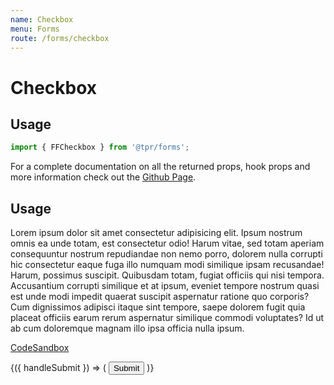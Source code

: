 ```yaml
---
name: Checkbox
menu: Forms
route: /forms/checkbox
---
```



# Checkbox

## Usage

```js
import { FFCheckbox } from '@tpr/forms';
```

<!-- ## Introduction

The `Checkbox` component should be used within the Form state provider.

| Props      |
| ---------- |
| `checked`  |
| `onChange` |
| `disabled` |
| `align`    |
| `testId`   |
| `id`       |
| `label`    |
| `value`    | -->

For a complete documentation on all the returned props, hook props and more
information check out the
[Github Page](https://github.com/davidalekna/tpr/tree/master/packages/forms#checkbox).

## Usage

Lorem ipsum dolor sit amet consectetur adipisicing elit. Ipsum nostrum omnis ea unde totam, est
consectetur odio! Harum vitae, sed totam aperiam consequuntur nostrum repudiandae non nemo porro,
dolorem nulla corrupti hic consectetur eaque fuga illo numquam modi similique ipsam recusandae! Harum,
possimus suscipit. Quibusdam totam, fugiat officiis qui nisi tempora. Accusantium corrupti similique
et at ipsum, eveniet tempore nostrum quasi est unde modi impedit quaerat suscipit aspernatur ratione
quo corporis? Cum dignissimos adipisci itaque sint tempore, saepe dolorem fugit quia placeat officiis
earum rerum aspernatur similique commodi voluptates? Id ut ab cum doloremque magnam illo ipsa officia nulla ipsum.

[CodeSandbox](https://codesandbox.io)

<Playground>
	<Form onSubmit={console.log} initialValues={{ 'checkbox-c': true }}>
		{({ handleSubmit }) => (
			<form onSubmit={handleSubmit} style={{ width: 400, padding: 10 }}>
				<FFCheckbox name="checkbox-a" label="select option 1" />
				<FFCheckbox name="checkbox-b" label="select option 2" />
				<FFCheckbox name="checkbox-c" label="select option 3" />
				<FFCheckbox name="checkbox-d" label="select option 4" />
				<FFCheckbox name="checkbox-e" label="select option 5" />
				<button type="submit" style={{ display: 'none' }}>
					Submit
				</button>
			</form>
		)}
	</Form>
</Playground>
